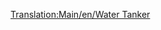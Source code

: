 [[Translation:Main/en/Water Tanker]]{{Template:Navbox Vagonok/Hu}}
{{Template:Vagonok/Hu
|Name=Vízszállító vagon
|Picture=[[File:en/Watertanker.png]]
|NormalCost=£1,166 ($2,332)
|NormalWeight=25 / 50 t
|NormalCapacity=25,000 liter víz
|MonoCost="
|MonoWeight=25 / 55 t
|MonoCapacity=30,000 liter víz
|MagCost="
|MagWeight=25 / 57 t
|MagCapacity=32,000 liter víz
|Description=Rakományához, a [[Main/hu/Víz|vízhez]] hasonlóan csak [[Main/en/Éghajlatok/Hu#Szubtrópusi|szubtrópusi]] éghajlaton elérhető.
}}